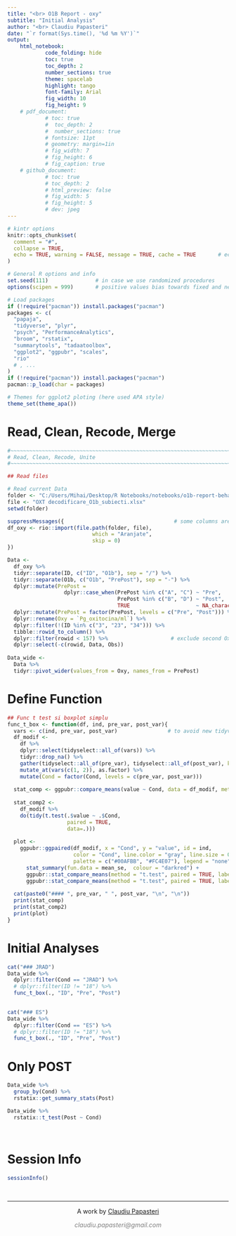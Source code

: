 ```yaml
---
title: "<br> O1B Report - oxy" 
subtitle: "Initial Analysis"
author: "<br> Claudiu Papasteri"
date: "`r format(Sys.time(), '%d %m %Y')`"
output: 
    html_notebook:
            code_folding: hide
            toc: true
            toc_depth: 2
            number_sections: true
            theme: spacelab
            highlight: tango
            font-family: Arial
            fig_width: 10
            fig_height: 9
    # pdf_document: 
            # toc: true
            #  toc_depth: 2
            #  number_sections: true
            # fontsize: 11pt
            # geometry: margin=1in
            # fig_width: 7
            # fig_height: 6
            # fig_caption: true
    # github_document: 
            # toc: true
            # toc_depth: 2
            # html_preview: false
            # fig_width: 5
            # fig_height: 5
            # dev: jpeg
---
```



<!-- Setup -->


```r
# kintr options
knitr::opts_chunk$set(
  comment = "#",
  collapse = TRUE,
  echo = TRUE, warning = FALSE, message = TRUE, cache = TRUE       # echo = False for github_document, but will be folded in html_notebook
)

# General R options and info
set.seed(111)               # in case we use randomized procedures       
options(scipen = 999)       # positive values bias towards fixed and negative towards scientific notation

# Load packages
if (!require("pacman")) install.packages("pacman")
packages <- c(
  "papaja",
  "tidyverse", "plyr",      
  "psych", "PerformanceAnalytics",          
  "broom", "rstatix",
  "summarytools", "tadaatoolbox",           
  "ggplot2", "ggpubr", "scales",        
  "rio"
  # , ...
)
if (!require("pacman")) install.packages("pacman")
pacman::p_load(char = packages)

# Themes for ggplot2 ploting (here used APA style)
theme_set(theme_apa())
```





<!-- Report -->


# Read, Clean, Recode, Merge

```r
#~~~~~~~~~~~~~~~~~~~~~~~~~~~~~~~~~~~~~~~~~~~~~~~~~~~~~~~~~~~~~~~~~~~~~~~~~~~~~~~~~~~~~~~~~~~~~~~~~~~~~~~~~~~~~~~~~~~~~~~~~~~~~~~~~~~~~~~~~~~
# Read, Clean, Recode, Unite
#~~~~~~~~~~~~~~~~~~~~~~~~~~~~~~~~~~~~~~~~~~~~~~~~~~~~~~~~~~~~~~~~~~~~~~~~~~~~~~~~~~~~~~~~~~~~~~~~~~~~~~~~~~~~~~~~~~~~~~~~~~~~~~~~~~~~~~~~~~~

## Read files

# Read current Data
folder <- "C:/Users/Mihai/Desktop/R Notebooks/notebooks/o1b-report-behavior"
file <- "OXT decodificare_O1b_subiecti.xlsx"
setwd(folder)

suppressMessages({                                   # some columns are renamed and the warning breaks pandoc
df_oxy <- rio::import(file.path(folder, file),
                           which = "Aranjate",
                           skip = 0)
})

Data <-
  df_oxy %>%
  tidyr::separate(ID, c("ID", "O1b"), sep = "/") %>%
  tidyr::separate(O1b, c("O1b", "PrePost"), sep = "-") %>%
  dplyr::mutate(PrePost = 
                  dplyr::case_when(PrePost %in% c("A", "C") ~ "Pre",
                                   PrePost %in% c("B", "D") ~ "Post",
                                   TRUE                     ~ NA_character_)) %>%
  dplyr::mutate(PrePost = factor(PrePost, levels = c("Pre", "Post"))) %>%
  dplyr::rename(Oxy = `Pg_oxitocina/ml`) %>%
  dplyr::filter(!(ID %in% c("3", "23", "34"))) %>%
  tibble::rowid_to_column() %>%
  dplyr::filter(rowid < 157) %>%                    # exclude second Oxy values of id 18 ????
  dplyr::select(-c(rowid, Data, Obs))
    
Data_wide <-
  Data %>%
  tidyr::pivot_wider(values_from = Oxy, names_from = PrePost)
```


# Define Function

```r
## Func t test si boxplot simplu
func_t_box <- function(df, ind, pre_var, post_var){
  vars <- c(ind, pre_var, post_var)                # to avoid new tidyverse error of ambiguity due to external vectos
  df_modif <-
    df %>%
    dplyr::select(tidyselect::all_of(vars)) %>% 
    tidyr::drop_na() %>%
    gather(tidyselect::all_of(pre_var), tidyselect::all_of(post_var), key = "Cond", value = "value") %>% 
    mutate_at(vars(c(1, 2)), as.factor) %>% 
    mutate(Cond = factor(Cond, levels = c(pre_var, post_var))) 
  
  stat_comp <- ggpubr::compare_means(value ~ Cond, data = df_modif, method = "t.test", paired = TRUE)
  
  stat_comp2 <-
    df_modif %>% 
    do(tidy(t.test(.$value ~ .$Cond,
                   paired = TRUE,
                   data=.)))
  
  plot <- 
    ggpubr::ggpaired(df_modif, x = "Cond", y = "value", id = ind, 
                     color = "Cond", line.color = "gray", line.size = 0.4,
                     palette = c("#00AFBB", "#FC4E07"), legend = "none") +
      stat_summary(fun.data = mean_se,  colour = "darkred") +
      ggpubr::stat_compare_means(method = "t.test", paired = TRUE, label.x = as.numeric(df_modif$Cond)-0.4, label.y = max(df_modif$value)+0.5) + 
      ggpubr::stat_compare_means(method = "t.test", paired = TRUE, label = "p.signif", comparisons = list(c(pre_var, post_var)))
  
  cat(paste0("#### ", pre_var, " ", post_var, "\n", "\n"))
  print(stat_comp)
  print(stat_comp2)
  print(plot)
}
```



# Initial Analyses

```r
cat("### JRAD")
Data_wide %>%
  dplyr::filter(Cond == "JRAD") %>%
  # dplyr::filter(ID != "18") %>%
  func_t_box(., "ID", "Pre", "Post")
         

cat("### ES")
Data_wide %>%
  dplyr::filter(Cond == "ES") %>%
  # dplyr::filter(ID != "18") %>%
  func_t_box(., "ID", "Pre", "Post")

```


# Only POST

```r

Data_wide %>%
  group_by(Cond) %>%
  rstatix::get_summary_stats(Post)

Data_wide %>%
  rstatix::t_test(Post ~ Cond)

```




<!-- Session Info and License -->

<br>

# Session Info
```r
sessionInfo()    
```

<!-- Footer -->
&nbsp;
<hr />
<p style="text-align: center;">A work by <a href="https://github.com/ClaudiuPapasteri/">Claudiu Papasteri</a></p>
<p style="text-align: center;"><span style="color: #808080;"><em>claudiu.papasteri@gmail.com</em></span></p>
&nbsp;
